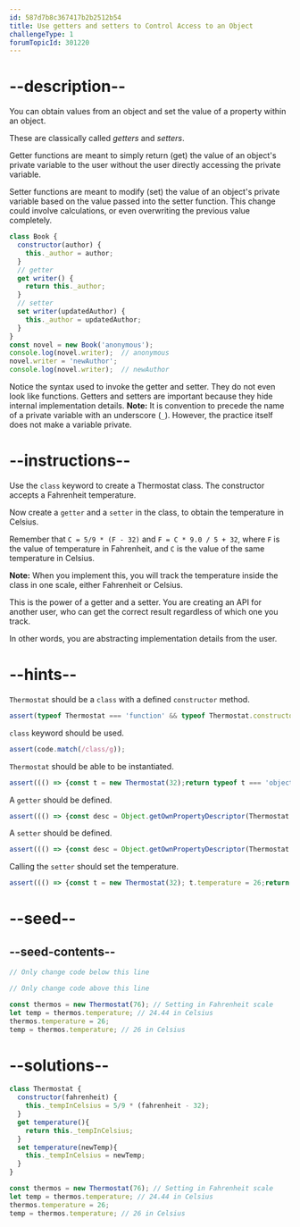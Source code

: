 ```yaml
---
id: 587d7b8c367417b2b2512b54
title: Use getters and setters to Control Access to an Object
challengeType: 1
forumTopicId: 301220
---
```


# --description--

You can obtain values from an object and set the value of a property within an object.

These are classically called <dfn>getters</dfn> and <dfn>setters</dfn>.

Getter functions are meant to simply return (get) the value of an object's private variable to the user without the user directly accessing the private variable.

Setter functions are meant to modify (set) the value of an object's private variable based on the value passed into the setter function. This change could involve calculations, or even overwriting the previous value completely.  

```js
class Book {
  constructor(author) {
    this._author = author;
  }
  // getter
  get writer() {
    return this._author;
  }
  // setter
  set writer(updatedAuthor) {
    this._author = updatedAuthor;
  }
}
const novel = new Book('anonymous');
console.log(novel.writer);  // anonymous
novel.writer = 'newAuthor';
console.log(novel.writer);  // newAuthor
```

Notice the syntax used to invoke the getter and setter. They do not even look like functions. Getters and setters are important because they hide internal implementation details. **Note:** It is convention to precede the name of a private variable with an underscore (`_`). However, the practice itself does not make a variable private.

# --instructions--

Use the `class` keyword to create a Thermostat class. The constructor accepts a Fahrenheit temperature.

Now create a `getter` and a `setter` in the class, to obtain the temperature in Celsius.

Remember that `C = 5/9 * (F - 32)` and `F = C * 9.0 / 5 + 32`, where `F` is the value of temperature in Fahrenheit, and `C` is the value of the same temperature in Celsius.

**Note:** When you implement this, you will track the temperature inside the class in one scale, either Fahrenheit or Celsius.

This is the power of a getter and a setter. You are creating an API for another user, who can get the correct result regardless of which one you track.

In other words, you are abstracting implementation details from the user.

# --hints--

`Thermostat` should be a `class` with a defined `constructor` method.

```js
assert(typeof Thermostat === 'function' && typeof Thermostat.constructor === 'function');
```

`class` keyword should be used.

```js
assert(code.match(/class/g));
```

`Thermostat` should be able to be instantiated.

```js
assert((() => {const t = new Thermostat(32);return typeof t === 'object' && t.temperature === 0;})());
```

A `getter` should be defined.

```js
assert((() => {const desc = Object.getOwnPropertyDescriptor(Thermostat.prototype, 'temperature');return !!desc && typeof desc.get === 'function';})());
```

A `setter` should  be defined.

```js
assert((() => {const desc = Object.getOwnPropertyDescriptor(Thermostat.prototype, 'temperature');return !!desc && typeof desc.set === 'function';})());
```

Calling the `setter` should set the temperature.

```js
assert((() => {const t = new Thermostat(32); t.temperature = 26;return t.temperature !== 0;})());
```

# --seed--

## --seed-contents--

```js
// Only change code below this line

// Only change code above this line

const thermos = new Thermostat(76); // Setting in Fahrenheit scale
let temp = thermos.temperature; // 24.44 in Celsius
thermos.temperature = 26;
temp = thermos.temperature; // 26 in Celsius
```

# --solutions--

```js
class Thermostat {
  constructor(fahrenheit) {
    this._tempInCelsius = 5/9 * (fahrenheit - 32);
  }
  get temperature(){
    return this._tempInCelsius;
  }
  set temperature(newTemp){
    this._tempInCelsius = newTemp;
  }
}

const thermos = new Thermostat(76); // Setting in Fahrenheit scale
let temp = thermos.temperature; // 24.44 in Celsius
thermos.temperature = 26;
temp = thermos.temperature; // 26 in Celsius
```
